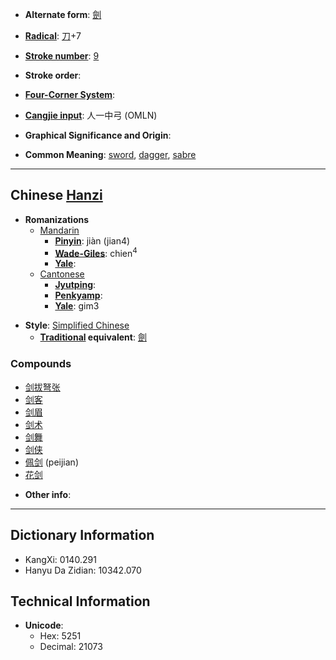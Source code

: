 * '''Alternate form''': [[劍]]

* '''[[Wiktionary:Chinese radical index| Radical]]''': [[Wiktionary:Chinese radical index 刀|刀]]+7

* '''[[Wiktionary:Chinese total strokes index|Stroke number]]''': [[Wiktionary:Chinese total strokes index 9|9]]

* '''Stroke order''': 

* '''[[Wiktionary:Chinese four corner index|Four-Corner System]]''': 

* '''[[Wiktionary:Chinese Cangjie index|Cangjie input]]''': 人一中弓 (OMLN)

* '''Graphical Significance and Origin''': 

* '''Common Meaning''': [[sword]], [[dagger]], [[sabre]]

----

== Chinese [[Hanzi]] ==

* '''Romanizations'''
** [[Mandarin]]
*** '''[[Pinyin]]''': jiàn (jian4)
*** '''[[Wade-Giles]]''': chien<sup>4</sup>
*** '''[[Yale]]''': 
**[[Cantonese]]
***'''[[Jyutping]]''':
***'''[[Penkyamp]]''': 
***'''[[Yale]]''': gim3

* '''Style''': [[Simplified Chinese]] 
** '''[[Traditional Chinese|Traditional]] equivalent''': [[劍]]

===Compounds===
*[[剑拔弩张]]
*[[剑客]]
*[[剑眉]]
*[[剑术]]
*[[剑舞]]
*[[剑侠]]
*[[佩剑]] (peijian)
*[[花剑]]

* '''Other info''': 

----

== Dictionary Information ==

* KangXi: 0140.291
* Hanyu Da Zidian: 10342.070

== Technical Information ==

* '''Unicode''':
** Hex: 5251
** Decimal: 21073